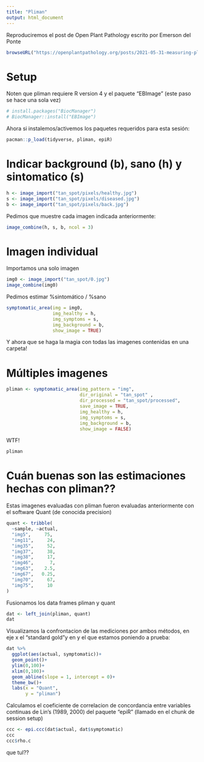 ```yaml
---
title: "Pliman"
output: html_document
---
```

Reproduciremos el post de Open Plant Pathology escrito por Emerson del Ponte

```r
browseURL("https://openplantpathology.org/posts/2021-05-31-measuring-plant-disease-severity-using-the-pliman-r-package/")
```

# Setup 

Noten que pliman requiere R version 4 y el paquete "EBImage" (este paso se hace una sola vez)

```r
# install.packages("BiocManager")
# BiocManager::install("EBImage")
```

Ahora si instalemos/activemos los paquetes requeridos para esta sesión:

```r
pacman::p_load(tidyverse, pliman, epiR)
```

# Indicar background (b), sano (h) y sintomatico (s) 

```r
h <- image_import("tan_spot/pixels/healthy.jpg")
s <- image_import("tan_spot/pixels/diseased.jpg")
b <- image_import("tan_spot/pixels/back.jpg")

```

Pedimos que muestre cada imagen indicada anteriormente:

```r
image_combine(h, s, b, ncol = 3)
```

# Imagen individual 

Importamos una solo imagen 

```r
img0 <- image_import("tan_spot/0.jpg")
image_combine(img0)
```

Pedimos estimar %sintomático / %sano  

```r
symptomatic_area(img = img0,
                 img_healthy = h,
                 img_symptoms = s,
                 img_background = b,
                 show_image = TRUE)
```

Y ahora que se haga la magia con todas las imagenes contenidas en una carpeta! 

# Múltiples imagenes 

```r
pliman <- symptomatic_area(img_pattern = "img",
                           dir_original = "tan_spot" ,
                           dir_processed = "tan_spot/processed",
                           save_image = TRUE,
                           img_healthy = h,
                           img_symptoms = s,
                           img_background = b,
                           show_image = FALSE)
```

WTF! 

```r
pliman
```

# Cuán buenas son las estimaciones hechas con pliman??

Estas imagenes evaluadas con pliman fueron evaluadas anteriormente con el software Quant (de conocida precision)

```r
quant <- tribble(
  ~sample, ~actual,
  "img5",     75,
  "img11",     24,
  "img35",     52,
  "img37",     38,
  "img38",     17,
  "img46",      7,
  "img63",    2.5,
  "img67",   0.25,
  "img70",     67,
  "img75",     10
)
```

Fusionamos los data frames pliman y quant

```r
dat <- left_join(pliman, quant)
dat
```

Visualizamos la confrontacion de las mediciones por ambos métodos, en eje x el "standard gold"y en y el que estamos poniendo a prueba:

```r
dat %>% 
  ggplot(aes(actual, symptomatic))+
  geom_point()+
  ylim(0,100)+
  xlim(0,100)+
  geom_abline(slope = 1, intercept = 0)+
  theme_bw()+
  labs(x = "Quant", 
       y = "pliman")
```

Calculamos el coeficiente de correlacion de concordancia entre variables continuas de Lin's (1989, 2000) del paquete "epiR" (llamado en el chunk de session setup)

```r
ccc <- epi.ccc(dat$actual, dat$symptomatic)
ccc
ccc$rho.c
```

que tul??

